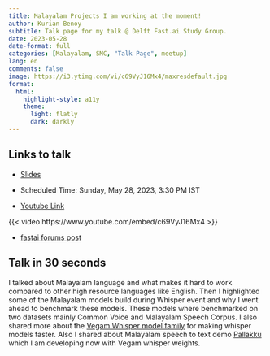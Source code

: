 ```yaml
---
title: Malayalam Projects I am working at the moment!
author: Kurian Benoy
subtitle: Talk page for my talk @ Delft Fast.ai Study Group.
date: 2023-05-28
date-format: full
categories: [Malayalam, SMC, "Talk Page", meetup]
lang: en
comments: false
image: https://i3.ytimg.com/vi/c69VyJ16Mx4/maxresdefault.jpg
format:
  html:
    highlight-style: a11y
    theme:
      light: flatly
      dark: darkly
---
```


## Links to talk

- [Slides](../../../talks/delft-fastai/index.qmd)

- Scheduled Time: Sunday, May 28, 2023, 3:30 PM IST

- [Youtube Link](https://youtu.be/c69VyJ16Mx4)

{{< video https://www.youtube.com/embed/c69VyJ16Mx4 >}}

- [fastai forums post](https://forums.fast.ai/t/delft-study-group-talks-mojo-and-malayalam-benchmarking-low-resource-language/106126?u=kurianbenoy)

## Talk in 30 seconds

I talked about Malayalam language and what makes it hard to work compared to other high resource languages like English. Then I highlighted some of the Malayalam models build during Whisper event and why I went ahead to benchmark these models. These models where benchmarked on two datasets mainly Common Voice and Malayalam Speech Corpus. I also shared more about the [Vegam Whisper model family](https://huggingface.co/models?other=vegam) for making whisper models faster. Also I shared about Malayalam speech to text demo [Pallakku](https://huggingface.co/spaces/kurianbenoy/Pallakku) which I am developing now with Vegam whisper weights.
